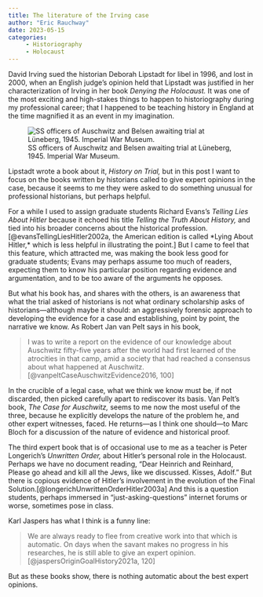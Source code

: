 ```yaml
---
title: The literature of the Irving case
author: "Eric Rauchway"
date: 2023-05-15
categories:
     - Historiography
     - Holocaust
---
```


David Irving sued the historian Deborah Lipstadt for libel in 1996, and lost in 2000, when an English judge's opinion held that Lipstadt was justified in her characterization of Irving in her book *Denying the Holocaust.* It was one of the most exciting and high-stakes things to happen to historiography during my professional career; that I happened to be teaching history in England at the time magnified it as an event in my imagination. 

![SS officers of Auschwitz and Belsen awaiting trial at Lüneberg, 1945. Imperial War Museum.](large_HU_059545_A.jpg)

[//]: (https://www.iwm.org.uk/collections/item/object/205059529)

Lipstadt wrote a book about it, *History on Trial,* but in this post I want to focus on the books written by historians called to give expert opinions in the case, because it seems to me they were asked to do something unusual for professional historians, but perhaps helpful.

For a while I used to assign graduate students Richard Evans's *Telling Lies About Hitler* because it echoed his title *Telling the Truth About History,* and tied into his broader concerns about the historical profession.[@evansTellingLiesHitler2002a, the American edition is called *Lying About Hitler,* which is less helpful in illustrating the point.] But I came to feel that this feature, which attracted me, was making the book less good for graduate students; Evans may perhaps assume too much of readers, expecting them to know his particular position regarding evidence and argumentation, and to be too aware of the arguments he opposes.

But what his book has, and shares with the others, is an awareness that what the trial asked of historians is not what ordinary scholarship asks of historians---although maybe it should: an aggressively forensic approach to developing the evidence for a case and establishing, point by point, the narrative we know. As Robert Jan van Pelt says in his book, 

> I was to write a report on the evidence of our knowledge about Auschwitz fifty-five years after the world had first learned of the atrocities in that camp, amid a society that had reached a consensus about what happened at Auschwitz.[@vanpeltCaseAuschwitzEvidence2016, 100]

In the crucible of a legal case, what we think we know must be, if not discarded, then picked carefully apart to rediscover its basis. Van Pelt's book, *The Case for Auschwitz,* seems to me now the most useful of the three, because he explicitly develops the nature of the problem he, and other expert witnesses, faced. He returns---as I think one should---to Marc Bloch for a discussion of the nature of evidence and historical proof. 

The third expert book that is of occasional use to me as a teacher is Peter Longerich's *Unwritten Order,* about Hitler's personal role in the Holocaust. Perhaps we have no document reading, "Dear Heinrich and Reinhard, Please go ahead and kill all the Jews, like we discussed. Kisses, Adolf." But there is copious evidence of Hitler's involvement in the evolution of the Final Solution.[@longerichUnwrittenOrderHitler2003a] And this is a question students, perhaps immersed in "just-asking-questions" internet forums or worse, sometimes pose in class.

Karl Jaspers has what I think is a funny line:

> We are always ready to flee from creative work into that which is automatic. On days when the savant makes no progress in his researches, he is still able to give an expert opinion.[@jaspersOriginGoalHistory2021a, 120]

But as these books show, there is nothing automatic about the best expert opinions.
